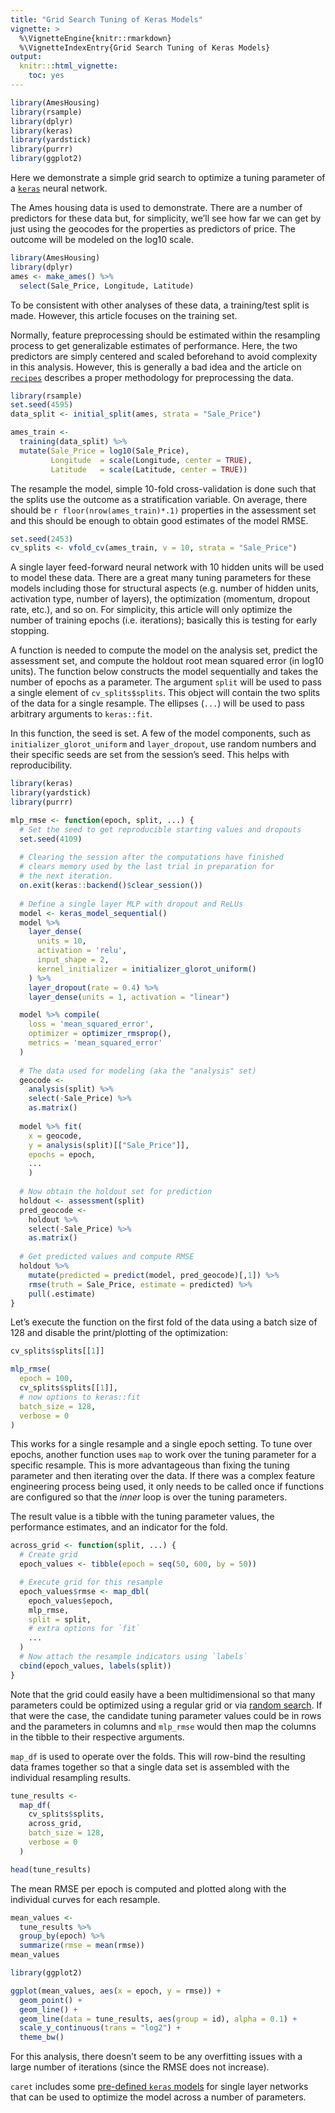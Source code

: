 ```yaml
---
title: "Grid Search Tuning of Keras Models"
vignette: >
  %\VignetteEngine{knitr::rmarkdown}
  %\VignetteIndexEntry{Grid Search Tuning of Keras Models}
output:
  knitr:::html_vignette:
    toc: yes
---
```



```r
library(AmesHousing)
library(rsample)
library(dplyr)
library(keras)
library(yardstick)
library(purrr)
library(ggplot2)
```

Here we demonstrate a simple grid search to optimize a tuning parameter of a [`keras`](https://keras.rstudio.com/index.html) neural network. 

The Ames housing data is used to demonstrate. There are a number of predictors for these data but, for simplicity, we'll see how far we can get by just using the geocodes for the properties as predictors of price. The outcome will be modeled on the log10 scale.

```r
library(AmesHousing)
library(dplyr)
ames <- make_ames() %>%
  select(Sale_Price, Longitude, Latitude)
```

To be consistent with other analyses of these data, a training/test split is made. However, this article focuses on the training set.

Normally, feature preprocessing should be estimated within the resampling process to get generalizable estimates of performance. Here, the two predictors are simply centered and scaled beforehand to avoid complexity in this analysis. However, this is generally a bad idea and the article on [`recipes`](https://topepo.github.io/rsample/articles/Applications/Recipes_and_rsample.html) describes a proper methodology for preprocessing the data. 

```r
library(rsample)
set.seed(4595)
data_split <- initial_split(ames, strata = "Sale_Price")

ames_train <- 
  training(data_split) %>%
  mutate(Sale_Price = log10(Sale_Price),
         Longitude  = scale(Longitude, center = TRUE),
         Latitude   = scale(Latitude, center = TRUE))
```

The resample the model, simple 10-fold cross-validation is done such that the splits use the outcome as a stratification variable. On average, there should be `r floor(nrow(ames_train)*.1)` properties in the assessment set and this should be enough to obtain good estimates of the model RMSE. 

```r
set.seed(2453)
cv_splits <- vfold_cv(ames_train, v = 10, strata = "Sale_Price")
```

A single layer feed-forward neural network with 10 hidden units will be used to model these data. There are a great many tuning parameters for these models including those for structural aspects (e.g. number of hidden units, activation type, number of layers), the optimization (momentum, dropout rate, etc.), and so on. For simplicity, this article will only optimize the number of training epochs (i.e. iterations); basically this is testing for early stopping. 

A function is needed to compute the model on the analysis set, predict the assessment set, and compute the holdout root mean squared error (in log10 units). The function below constructs the model sequentially and takes the number of epochs as a parameter. The argument `split` will be used to pass a single element of `cv_splits$splits`. This object will contain the two splits of the data for a single resample. The ellipses (`...`) will be used to pass arbitrary arguments to `keras::fit`. 

In this function, the seed is set. A few of the model components, such as `initializer_glorot_uniform` and `layer_dropout`, use random numbers and their specific seeds are set from the session's seed. This helps with reproducibility.  

```r
library(keras)
library(yardstick)
library(purrr)

mlp_rmse <- function(epoch, split, ...) {
  # Set the seed to get reproducible starting values and dropouts
  set.seed(4109)
  
  # Clearing the session after the computations have finished
  # clears memory used by the last trial in preparation for 
  # the next iteration. 
  on.exit(keras::backend()$clear_session())
  
  # Define a single layer MLP with dropout and ReLUs
  model <- keras_model_sequential()
  model %>% 
    layer_dense(
      units = 10, 
      activation = 'relu', 
      input_shape = 2,
      kernel_initializer = initializer_glorot_uniform()
    ) %>% 
    layer_dropout(rate = 0.4) %>% 
    layer_dense(units = 1, activation = "linear")

  model %>% compile(
    loss = 'mean_squared_error',
    optimizer = optimizer_rmsprop(),
    metrics = 'mean_squared_error'
  )
  
  # The data used for modeling (aka the "analysis" set)
  geocode <- 
    analysis(split) %>%
    select(-Sale_Price) %>%
    as.matrix()
  
  model %>% fit(
    x = geocode, 
    y = analysis(split)[["Sale_Price"]], 
    epochs = epoch,
    ...
    )
  
  # Now obtain the holdout set for prediction
  holdout <- assessment(split)
  pred_geocode <- 
    holdout %>%
    select(-Sale_Price) %>%
    as.matrix()
  
  # Get predicted values and compute RMSE
  holdout %>%
    mutate(predicted = predict(model, pred_geocode)[,1]) %>% 
    rmse(truth = Sale_Price, estimate = predicted) %>%
    pull(.estimate)
}
```


Let's execute the function on the first fold of the data using a batch size of 128 and disable the print/plotting of the optimization:

```r
cv_splits$splits[[1]]

mlp_rmse(
  epoch = 100,
  cv_splits$splits[[1]],
  # now options to keras::fit
  batch_size = 128, 
  verbose = 0
)
```

This works for a single resample and a single epoch setting. To tune over epochs, another function uses `map` to work over the tuning parameter for a specific resample. This is more advantageous than fixing the tuning parameter and then iterating over the data. If there was a complex feature engineering process being used, it only needs to be called once if functions are configured so that the _inner_ loop is over the tuning parameters.

The result value is a tibble with the tuning parameter values, the performance estimates, and an indicator for the fold. 

```r
across_grid <- function(split, ...) {
  # Create grid
  epoch_values <- tibble(epoch = seq(50, 600, by = 50)) 

  # Execute grid for this resample
  epoch_values$rmse <- map_dbl(
    epoch_values$epoch, 
    mlp_rmse,
    split = split, 
    # extra options for `fit`
    ...
  )
  # Now attach the resample indicators using `labels`
  cbind(epoch_values, labels(split))
}
```

Note that the grid could easily have a been multidimensional so that many parameters could be optimized using a regular grid or via [random search](http://www.jmlr.org/papers/v13/bergstra12a.html). If that were the case, the candidate tuning parameter values could be in rows and the parameters in columns and `mlp_rmse` would then map the columns in the tibble to their respective arguments. 

`map_df` is used to operate over the folds. This will row-bind the resulting data frames together so that a single data set is assembled with the individual resampling results. 
 
```r
tune_results <- 
  map_df(
    cv_splits$splits,
    across_grid,
    batch_size = 128, 
    verbose = 0
  )
```
```r
head(tune_results)
```

The mean RMSE per epoch is computed and plotted along with the individual curves for each resample. 

```r
mean_values <- 
  tune_results %>%
  group_by(epoch) %>%
  summarize(rmse = mean(rmse))
mean_values

library(ggplot2)

ggplot(mean_values, aes(x = epoch, y = rmse)) + 
  geom_point() + 
  geom_line() + 
  geom_line(data = tune_results, aes(group = id), alpha = 0.1) + 
  scale_y_continuous(trans = "log2") +
  theme_bw()
```

For this analysis, there doesn't seem to be any overfitting issues with a large number of iterations (since the RMSE does not increase). 

`caret` includes some [pre-defined `keras` models](https://topepo.github.io/caret/train-models-by-tag.html#Neural_Network) for single layer networks that can be used to optimize the model across a number of parameters. 

